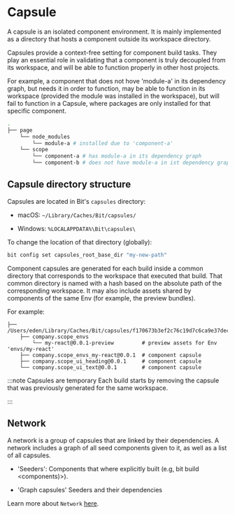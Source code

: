 # Capsule

A capsule is an isolated component environment. It is mainly implemented as a directory that hosts a component outside its workspace directory.

Capsules provide a context-free setting for component build tasks. They play an essential role in validating that a component is truly decoupled from its workspace, and will be able to function properly in other host projects.

For example, a component that does not hove 'module-a' in its dependency graph, but needs it in order to function, may be able to function in its workspace (provided the module was installed in the workspace), but will fail to function in a Capsule, where packages are only installed for that specific component.

```bash title="Example: component-a is coupled to the workspace"
.
├── page
    └── node_modules
        └── module-a # installed due to 'component-a'
    └── scope
        └── component-a # has module-a in its dependency graph
        └── component-b # does not have module-a in ist dependency graph although it does need it
```

## Capsule directory structure

Capsules are located in Bit's `capsules` directory:

- macOS: `~/Library/Caches/Bit/capsules/`

- Windows: `%LOCALAPPDATA%\Bit\capsules\`

To change the location of that directory (globally):

```bash
bit config set capsules_root_base_dir "my-new-path"
```

Component capsules are generated for each build inside a common directory that corresponds to the workspace that executed that build. That common directory is named with a hash based on the absolute path of the corresponding workspace. It may also include assets shared by components of the same Env (for example, the preview bundles).

For example:

```
├── /Users/eden/Library/Caches/Bit/capsules/f170673b3ef2c76c19d7c6ca9e37decddac38e6d
    ├── company.scope_envs
        └── my-react@0.0.1-preview         # preview assets for Env 'envs/my-react'
    ├── company.scope_envs_my-react@0.0.1  # component capsule
    ├── company.scope_ui_heading@0.0.1     # component capsule
    └── company.scope_ui_text@0.0.1        # component capsule
```

:::note Capsules are temporary
Each build starts by removing the capsule that was previously generated for the same workspace.

:::

## Network

A network is a group of capsules that are linked by their dependencies. A network includes a graph of all seed components given to it, as well as a list of all capsules.

- 'Seeders': Components that where explicitly built (e.g, bit build <components)>).

- 'Graph capsules' Seeders and their dependencies

Learn more about `Network` [here](https://bit.dev/teambit/component/isolator/~code/network.ts).
